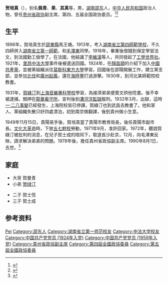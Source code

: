 '''贺培真'''（{{bd|1896年|10月|1990年|8月|}}），别名'''佩青'''、'''果'''、'''其真'''等，男，[[湖南|湖南]][[邵东|邵东]]人，[[中华人民共和国|中华人民共和国]]政治人物，曾任[[贵州省政协|贵州省政协]]副主席，第四、五届全国政协委员。<ref>{{Cite book|title=贵州百科全书|author=孙淦, 庹文升, 何仁仲主编|publisher=中国大百科全书出版社|year=2005|isbn=9787500074069|location=贵阳|pages=}}</ref><ref>{{Cite book|title=湖南大辞典|author=禹舜主编; 朱益民, 姚洪波, 易延绶等副主编|publisher=新华出版社|year=1995|isbn=|location=北京|pages=}}</ref>
== 生平 ==
1896年，賀培真生於[[邵東縣|邵東縣]]馬王塘。1913年，考入[[湖南省立第四師範學校|湖南省立第四師範學校]]，不久四師併入[[湖南省立第一師範|湖南省立第一師範]]，和[[毛澤東|毛澤東]]同學。1918年，畢業後借錢到保定學習法文，到法國勤工儉學了。在法國，他結識了[[李維漢|李維漢]]等人，共同發起了[[工學世界社|工學世界社]]。1921年，[[里昂中法大學|里昂中法大學]]事件後被遣送回國。1924年，在[[顏昌頤|顏昌頤]]的介紹下加入[[中國共產黨|中國共產黨]]，並被黨組織派往[[莫斯科東方大學|莫斯科東方大學]]學習。回國後在邵陽開展工作，建立黨支部，並參加[[北伐|北伐]]和[[广州起义_(1927年)|廣州起義]]，還在[[海陸豐|海陸豐]]打過游擊。1930年，到河北某師範院校教書。

1931年，[[賀綠汀|賀綠汀]]到[[上海音樂專科學校|上海音樂專科學校]]學習，為接濟弟弟便賣文供他唸書。後不幸被逮捕，關押在[[龍華看守所|龍華看守所]]，宣判後到[[漕河涇監獄|漕河涇監獄]]服刑。1932年3月，出獄，這時[[一·二八事變|一·二八事變]]已經發生，上海院校皆已停課，賀綠汀也到武昌去教書了。他和家人、黨組織失散只好四處漂泊，初到南京做翻譯，後到貴州做小生意。

1949年11月15日，貴陽易手後，賀培真當了貴陽市教育局長，後任貴陽市副市長。[[文化大革命|文化大革命]]時，下放[[五七幹校|五七幹校]]勞動，1971年9月，准許回家。1972年，聽說賀綠汀被批判的消息，在兒子賀士成的陪同下，取道長沙赴京，12月，向毛澤東反映，請求解決弟弟的問題。1978年後，擔任貴州省政協副主席。1990年8月1日，去世。<ref>{{cite book |author1=贺逸秋，贺元元 |title=我的父亲贺绿汀 |date=2003.10 |publisher=浙江摄影出版社 |location=杭州 |isbn=7-80686-146-7 |pages=8-13}}</ref>
== 家庭 ==
* 大哥 賀曼青
* 小弟 [[贺绿汀|贺绿汀]]

* 二子 賀士恆
* 三子 賀士成


== 参考资料 ==
{{reflist}}

{{中国人物小作品}}

{{Authority control}}
{{DEFAULTSORT:He贺}}
[[Category:贺姓|Pei]]
[[Category:邵东人|Category:邵东人]]
[[Category:湖南省立第一师范校友|Category:湖南省立第一师范校友]]
[[Category:中法大学校友|Category:中法大学校友]]
[[Category:中国共产党党员_(1924年入党)|Category:中国共产党党员 (1924年入党)]]
[[Category:中国共产党党员_(1959年入党)|Category:中国共产党党员 (1959年入党)]]
[[Category:貴州省政協副主席|Category:貴州省政協副主席]]
[[Category:第四屆全國政協委員|Category:第四屆全國政協委員]]
[[Category:第五屆全國政協委員|Category:第五屆全國政協委員]]